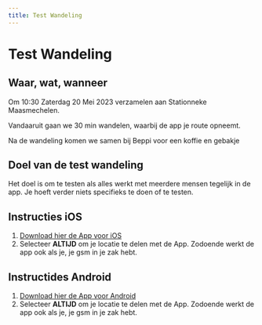 ```yaml
---
title: Test Wandeling
---
```


#  Test Wandeling

## Waar, wat, wanneer

Om 10:30 Zaterdag 20 Mei 2023 verzamelen aan Stationneke Maasmechelen.

Vandaaruit gaan we 30 min wandelen, waarbij de app je route opneemt. 

Na de wandeling komen we samen bij Beppi voor een koffie en gebakje

## Doel van de test wandeling
Het doel is om te testen als alles werkt met meerdere mensen tegelijk in de app. Je hoeft verder niets specifieks te doen of te testen.

## Instructies iOS

1. [Download hier de App voor iOS](https://apps.apple.com/us/app/samenzoeken/id6449149051?itsct=apps_box_link&itscg=30200)
2. Selecteer **ALTIJD** om je locatie te delen met de App. Zodoende werkt de app ook als je, je gsm in je zak hebt.


## Instructides Android

1. [Download hier de App voor Android](https://play.google.com/store/apps/details?id=app.samenzoeken)
2. Selecteer **ALTIJD** om je locatie te delen met de App. Zodoende werkt de app ook als je, je gsm in je zak hebt.



